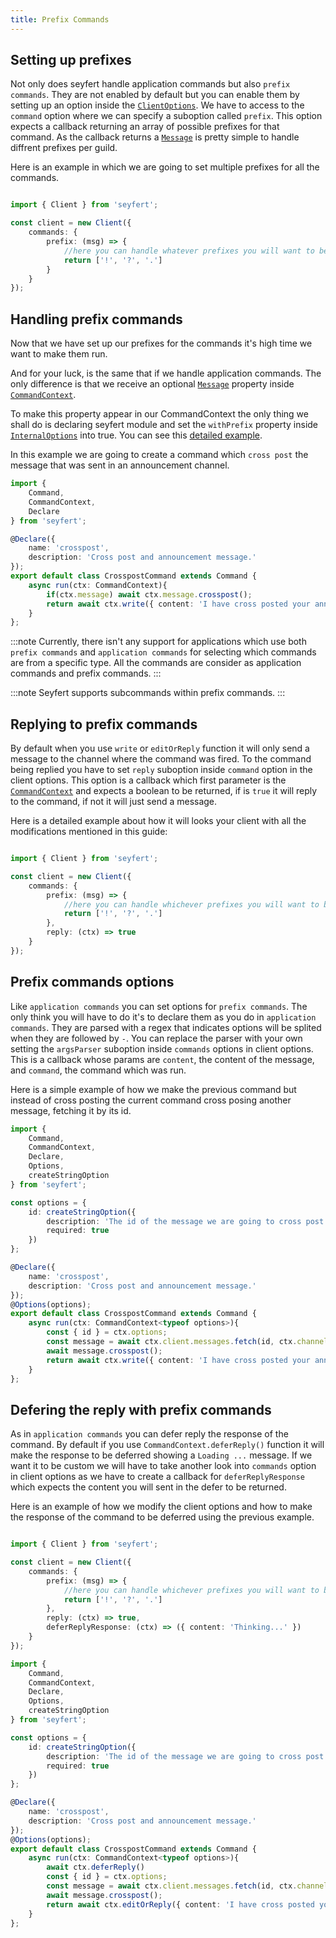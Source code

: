 ```yaml
---
title: Prefix Commands
---
```



## Setting up prefixes

Not only does seyfert handle application commands but also `prefix commands`. They are not enabled by default but you can enable them by setting up an option inside the [`ClientOptions`](/api/interfaces/ClientOptions). We have to access to the `command` option where we can specify a suboption called `prefix`. This option expects a callback returning an array of possible prefixes for that command. As the callback returns a [`Message`](/api/classes/message) is pretty simple to handle diffrent prefixes per guild.

Here is an example in which we are going to set multiple prefixes for all the commands.

```ts showLineNumbers copy ins={4-9}

import { Client } from 'seyfert';

const client = new Client({
    commands: {
        prefix: (msg) => {
            //here you can handle whatever prefixes you will want to be consider depending on the message data.
            return ['!', '?', '.']
        }
    }
});

```


## Handling prefix commands

Now that we have set up our prefixes for the commands it's high time we want to make them run. 

And for your luck, is the same that if we handle application commands. The only difference is that we receive an optional [`Message`](/api/classes/message) property inside [`CommandContext`](/api/classes/commandcontext).

To make this property appear in our CommandContext the only thing we shall do is declaring seyfert module and set the `withPrefix` property inside [`InternalOptions`](/api/interfaces/internaloptions) into true. You can see this [detailed example](/guides/declare-module#internal-options). 


In this example we are going to create a command which `cross post` the message that was sent in an announcement channel.

```ts showLineNumbers copy
import { 
    Command,
    CommandContext,
    Declare
} from 'seyfert';

@Declare({
    name: 'crosspost',
    description: 'Cross post and announcement message.'
});
export default class CrosspostCommand extends Command {
    async run(ctx: CommandContext){
        if(ctx.message) await ctx.message.crosspost();
        return await ctx.write({ content: 'I have cross posted your announcement.'});
    }
};
```

:::note
Currently, there isn't any support for applications which use both `prefix commands` and `application commands` for selecting which commands are from a specific type. All the commands are consider as application commands and prefix commands.
:::

:::note
Seyfert supports subcommands within prefix commands.
:::

## Replying to prefix commands

By default when you use `write` or `editOrReply` function it will only send a message to the channel where the command was fired. To the command being replied you have to set `reply` suboption inside `command` option in the client options. This option is a callback which first parameter is the [`CommandContext`](/api/classes/commandcontext) and expects a boolean to be returned, if is `true` it will reply to the command, if not it will just send a message. 

Here is a detailed example about how it will looks your client with all the modifications mentioned in this guide:

```ts showLineNumbers copy ins={9}

import { Client } from 'seyfert';

const client = new Client({
    commands: {
        prefix: (msg) => {
            //here you can handle whichever prefixes you will want to be consider depending on the message data.
            return ['!', '?', '.']
        },
        reply: (ctx) => true
    }
});

```

## Prefix commands options

Like `application commands` you can set options for `prefix commands`. The only think you will have to do it's to declare them as you do in `application commands`. They are parsed with a regex that indicates options will be splited when they are followed by `-`. You can replace the parser with your own setting the `argsParser` suboption inside `commands` options in client options. This is a callback whose params are `content`, the content of the message, and `command`, the command which was run.

Here is a simple example of how we make the previous command but instead of cross posting the current command cross posing another message, fetching it by its id.

```ts showLineNumbers copy
import { 
    Command,
    CommandContext,
    Declare,
    Options,
    createStringOption
} from 'seyfert';

const options = {
    id: createStringOption({
        description: 'The id of the message we are going to cross post',
        required: true
    })
};

@Declare({
    name: 'crosspost',
    description: 'Cross post and announcement message.'
});
@Options(options);
export default class CrosspostCommand extends Command {
    async run(ctx: CommandContext<typeof options>){
        const { id } = ctx.options;
        const message = await ctx.client.messages.fetch(id, ctx.channelId);
        await message.crosspost();
        return await ctx.write({ content: 'I have cross posted your announcement.'});
    }
};
```

## Defering the reply with prefix commands

As in `application commands` you can defer reply the response of the command. By default if you use `CommandContext.deferReply()` function it will make the response to be deferred showing a `Loading ...` message. If we want it to be custom we will have to take another look into `commands` option in client options as we have to create a callback for `deferReplyResponse` which expects the content you will sent in the defer to be returned.

Here is an example of how we modify the client options and how to make the response of the command to be deferred using the previous example.


<Tabs>
<TabItem label='index.ts'>

```ts showLineNumbers copy ins={10}

import { Client } from 'seyfert';

const client = new Client({
    commands: {
        prefix: (msg) => {
            //here you can handle whichever prefixes you will want to be consider depending on the message data.
            return ['!', '?', '.']
        },
        reply: (ctx) => true,
        deferReplyResponse: (ctx) => ({ content: 'Thinking...' }) 
    }
});
```
</TabItem>
<TabItem label='command.ts'>

```ts showLineNumbers copy ins={23, 27}
import { 
    Command,
    CommandContext,
    Declare,
    Options,
    createStringOption
} from 'seyfert';

const options = {
    id: createStringOption({
        description: 'The id of the message we are going to cross post',
        required: true
    })
};

@Declare({
    name: 'crosspost',
    description: 'Cross post and announcement message.'
});
@Options(options);
export default class CrosspostCommand extends Command {
    async run(ctx: CommandContext<typeof options>){
        await ctx.deferReply()
        const { id } = ctx.options;
        const message = await ctx.client.messages.fetch(id, ctx.channelId);
        await message.crosspost();
        return await ctx.editOrReply({ content: 'I have cross posted your announcement.'});
    }
};
```
</TabItem>
</Tabs>